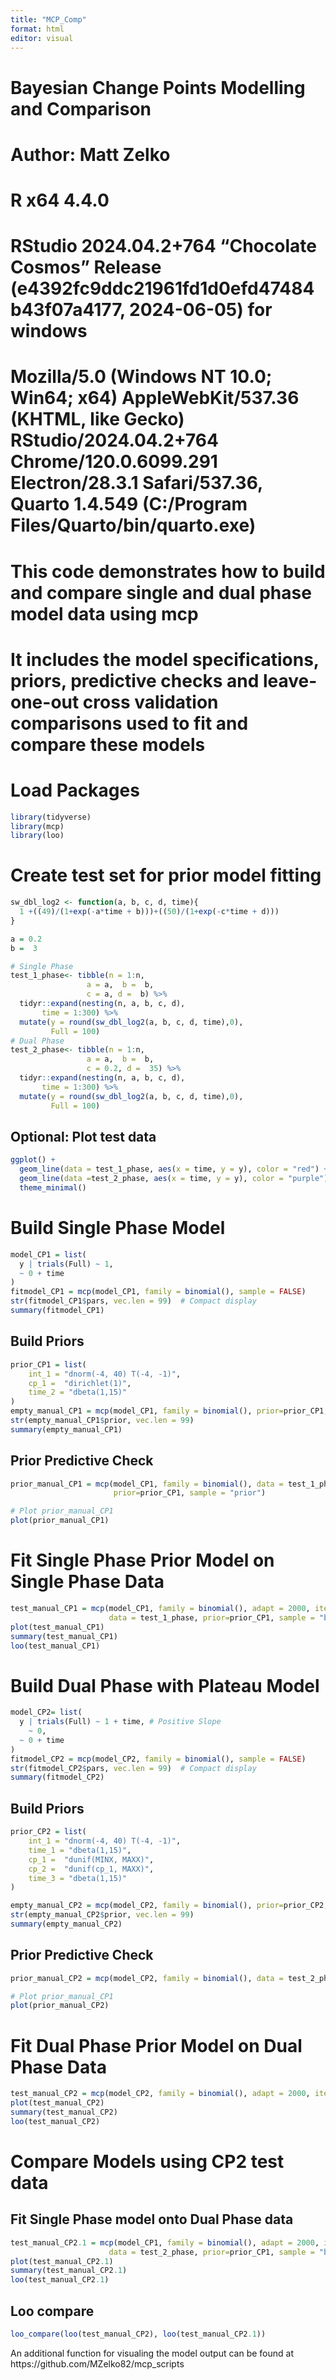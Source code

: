 ```yaml
---
title: "MCP_Comp"
format: html
editor: visual
---
```


# Bayesian Change Points Modelling and Comparison 
# Author: Matt Zelko
# R x64 4.4.0
# RStudio 2024.04.2+764 "Chocolate Cosmos" Release (e4392fc9ddc21961fd1d0efd47484b43f07a4177, 2024-06-05) for windows
# Mozilla/5.0 (Windows NT 10.0; Win64; x64) AppleWebKit/537.36 (KHTML, like Gecko) RStudio/2024.04.2+764 Chrome/120.0.6099.291 Electron/28.3.1 Safari/537.36, Quarto 1.4.549 (C:/Program Files/Quarto/bin/quarto.exe)
# This code demonstrates how to build and compare single and dual phase model data using mcp
# It includes the model specifications, priors, predictive checks and leave-one-out cross validation comparisons used to fit and compare these models

# Load Packages
```r
library(tidyverse)
library(mcp)
library(loo)
```

# Create test set for prior model fitting
```r
sw_dbl_log2 <- function(a, b, c, d, time){
  1 +((49)/(1+exp(-a*time + b)))+((50)/(1+exp(-c*time + d)))
}

a = 0.2
b =  3

# Single Phase
test_1_phase<- tibble(n = 1:n,
                 a = a,  b =  b,
                 c = a, d =  b) %>% 
  tidyr::expand(nesting(n, a, b, c, d),
       time = 1:300) %>% 
  mutate(y = round(sw_dbl_log2(a, b, c, d, time),0),
         Full = 100)
# Dual Phase
test_2_phase<- tibble(n = 1:n,
                 a = a,  b =  b,
                 c = 0.2, d =  35) %>% 
  tidyr::expand(nesting(n, a, b, c, d),
       time = 1:300) %>% 
  mutate(y = round(sw_dbl_log2(a, b, c, d, time),0),
         Full = 100)
```

## Optional: Plot test data
```r
ggplot() +
  geom_line(data = test_1_phase, aes(x = time, y = y), color = "red") +
  geom_line(data =test_2_phase, aes(x = time, y = y), color = "purple") +
  theme_minimal()
```

# Build Single Phase Model
```r
model_CP1 = list(
  y | trials(Full) ~ 1,
  ~ 0 + time 
)
fitmodel_CP1 = mcp(model_CP1, family = binomial(), sample = FALSE)
str(fitmodel_CP1$pars, vec.len = 99)  # Compact display
summary(fitmodel_CP1)
```

## Build Priors
```r
prior_CP1 = list(
    int_1 = "dnorm(-4, 40) T(-4, -1)",
    cp_1 =  "dirichlet(1)",
    time_2 = "dbeta(1,15)"
)
empty_manual_CP1 = mcp(model_CP1, family = binomial(), prior=prior_CP1, sample = FALSE)
str(empty_manual_CP1$prior, vec.len = 99)
summary(empty_manual_CP1)
```

## Prior Predictive Check
```r
prior_manual_CP1 = mcp(model_CP1, family = binomial(), data = test_1_phase, 
                       prior=prior_CP1, sample = "prior")

# Plot prior_manual_CP1
plot(prior_manual_CP1)
```

# Fit Single Phase Prior Model on Single Phase Data
```r
test_manual_CP1 = mcp(model_CP1, family = binomial(), adapt = 2000, iter = 20000, 
                      data = test_1_phase, prior=prior_CP1, sample = "both")
plot(test_manual_CP1)
summary(test_manual_CP1)
loo(test_manual_CP1)
```
# Build Dual Phase with Plateau Model
```r
model_CP2= list(
  y | trials(Full) ~ 1 + time, # Positive Slope
    ~ 0,
  ~ 0 + time
)
fitmodel_CP2 = mcp(model_CP2, family = binomial(), sample = FALSE)
str(fitmodel_CP2$pars, vec.len = 99)  # Compact display
summary(fitmodel_CP2)

```

## Build Priors
```r
prior_CP2 = list(
    int_1 = "dnorm(-4, 40) T(-4, -1)", 
    time_1 = "dbeta(1,15)",
    cp_1 =  "dunif(MINX, MAXX)", 
    cp_2 =  "dunif(cp_1, MAXX)",
    time_3 = "dbeta(1,15)"
)

empty_manual_CP2 = mcp(model_CP2, family = binomial(), prior=prior_CP2, sample = FALSE, par_x = "time")
str(empty_manual_CP2$prior, vec.len = 99)
summary(empty_manual_CP2)
```

## Prior Predictive Check
```r
prior_manual_CP2 = mcp(model_CP2, family = binomial(), data = test_2_phase, prior=prior_CP2, sample = "prior")

# Plot prior_manual_CP1
plot(prior_manual_CP2)
```

# Fit Dual Phase Prior Model on Dual Phase Data
```r
test_manual_CP2 = mcp(model_CP2, family = binomial(), adapt = 2000, iter = 20000, data = test_2_phase, prior=prior_CP2, sample = "both")
plot(test_manual_CP2)
summary(test_manual_CP2)
loo(test_manual_CP2)
```

# Compare Models using CP2 test data
## Fit Single Phase model onto Dual Phase data
```r
test_manual_CP2.1 = mcp(model_CP1, family = binomial(), adapt = 2000, iter = 20000, 
                      data = test_2_phase, prior=prior_CP1, sample = "both")
plot(test_manual_CP2.1)
summary(test_manual_CP2.1)
loo(test_manual_CP2.1)
```

## Loo compare
```r
loo_compare(loo(test_manual_CP2), loo(test_manual_CP2.1))
```

An additional function for visualing the model output can be found at https://github.com/MZelko82/mcp_scripts
